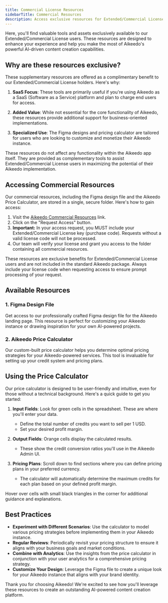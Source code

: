 ```yaml
---
title: Commercial License Resources
sidebarTitle: Commercial Resources
description: Access exclusive resources for Extended/Commercial License users, including Figma designs and pricing calculators.
---
```


Here, you'll find valuable tools and assets exclusively available to our Extended/Commercial License users. These resources are designed to enhance your experience and help you make the most of Aikeedo's powerful AI-driven content creation capabilities.

## Why are these resources exclusive?

These supplementary resources are offered as a complimentary benefit to our Extended/Commercial License holders. Here's why:

1. **SaaS Focus**: These tools are primarily useful if you're using Aikeedo as a SaaS (Software as a Service) platform and plan to charge end users for access.

2. **Added Value**: While not essential for the core functionality of Aikeedo, these resources provide additional support for business-oriented implementations.

3. **Specialized Use**: The Figma designs and pricing calculator are tailored for users who are looking to customize and monetize their Aikeedo instance.

<Note>
These resources do not affect any functionality within the Aikeedo app itself. They are provided as complementary tools to assist Extended/Commercial License users in maximizing the potential of their Aikeedo implementation.
</Note>

## Accessing Commercial Resources

Our commercial resources, including the Figma design file and the Aikeedo Price Calculator, are stored in a single, secure folder. Here's how to gain access:

1. Visit the [Aikeedo Commercial Resources](https://drive.google.com/drive/folders/1AHqGqHT6tQyRwRxS2v2j0RngxGbqr_pA?usp=drive_link) link.
2. Click on the "Request Access" button.
3. **Important:** In your access request, you MUST include your Extended/Commercial License key (purchase code). Requests without a valid license code will not be processed.
4. Our team will verify your license and grant you access to the folder containing all commercial resources.

<Note>
These resources are exclusive benefits for Extended/Commercial License users and are not included in the standard Aikeedo package. Always include your license code when requesting access to ensure prompt processing of your request.
</Note>

## Available Resources

### 1. Figma Design File

Get access to our professionally crafted Figma design file for the Aikeedo landing page. This resource is perfect for customizing your Aikeedo instance or drawing inspiration for your own AI-powered projects.

### 2. Aikeedo Price Calculator

Our custom-built price calculator helps you determine optimal pricing strategies for your Aikeedo-powered services. This tool is invaluable for setting up your credit system and pricing plans.

## Using the Price Calculator

Our price calculator is designed to be user-friendly and intuitive, even for those without a technical background. Here's a quick guide to get you started:

1. **Input Fields**: Look for green cells in the spreadsheet. These are where you'll enter your data.
   - Define the total number of credits you want to sell per 1 USD.
   - Set your desired profit margin.

2. **Output Fields**: Orange cells display the calculated results.
   - These show the credit conversion ratios you'll use in the Aikeedo Admin UI.

3. **Pricing Plans**: Scroll down to find sections where you can define pricing plans in your preferred currency.
   - The calculator will automatically determine the maximum credits for each plan based on your defined profit margin.

<Tip>
Hover over cells with small black triangles in the corner for additional guidance and explanations.
</Tip>

## Best Practices

- **Experiment with Different Scenarios**: Use the calculator to model various pricing strategies before implementing them in your Aikeedo instance.
- **Regular Reviews**: Periodically revisit your pricing structure to ensure it aligns with your business goals and market conditions.
- **Combine with Analytics**: Use the insights from the price calculator in conjunction with your user analytics for a comprehensive pricing strategy.
- **Customize Your Design**: Leverage the Figma file to create a unique look for your Aikeedo instance that aligns with your brand identity.

Thank you for choosing Aikeedo! We're excited to see how you'll leverage these resources to create an outstanding AI-powered content creation platform.
